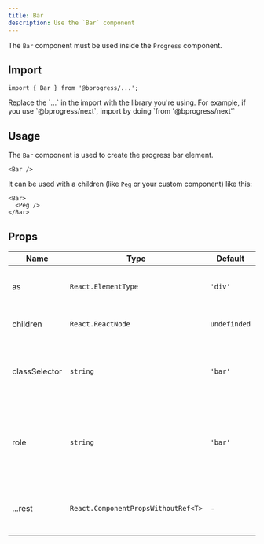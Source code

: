 ```yaml
---
title: Bar
description: Use the `Bar` component
---
```


The `Bar` component must be used inside the `Progress` component.

## Import

```tsx
import { Bar } from '@bprogress/...';
```

<Callout title="Note">
  Replace the `...` in the import with the library you're using. For example, if you use `@bprogress/next`, import by doing `from '@bprogress/next'`
</Callout>

## Usage

The `Bar` component is used to create the progress bar element.

```tsx
<Bar />
```

It can be used with a children (like `Peg` or your custom component) like this:

```tsx
<Bar>
  <Peg />
</Bar>
```

## Props

| Name | Type | Default | Description |
| --- | --- | --- | --- |
| as | `React.ElementType` | `'div'` | The component to render the progress element |
| children | `React.ReactNode` | `undefinded` | The children of the progress element |
| classSelector | `string` | `'bar'` | The class selector of the progress element (depends on your css) |
| role | `string` | `'bar'` | The role of the progress element (depends on the `barSelector` and `spinnerSelector` options you set) |
| ...rest | `React.ComponentPropsWithoutRef<T>` | - | The rest of the props are passed to the progress element |
